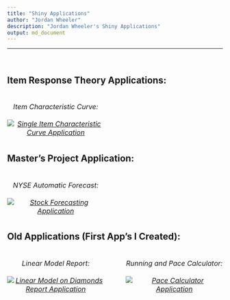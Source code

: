 ```yaml
---
title: "Shiny Applications"
author: "Jordan Wheeler"
description: "Jordan Wheeler's Shiny Applications"
output: md_document
---
```


<meta name="author" content="Jordan Wheeler">
<meta name="description" content="Jordan Wheeler's Shiny Applications">

<hr style="border-color: #666666;">
<br/>
<h2>Item Response Theory Applications:</h2>

<div>
<h6 style="float: left; font-size: 12pt; text-align: center; width: 45%; margin-right: 5%; margin-bottom: 0.5em;">Item Characteristic Curve:<br/><br/><a href = "http://159.65.226.102/shiny/SingleItemCharacteristicCurve/"><img src="thumbnails/ICCPhoto.jpg" alt="Single Item Characteristic Curve Application"></a></h6>
</div>

<br/>
<h2 style="float: left; width: 100%;">Master's Project Application:</h2>
<br/>
<br/>

<div>
<h6 style="float: left; font-size: 12pt; text-align: center; width: 45%; margin-right: 5%; margin-bottom: 0.5em;">NYSE Automatic Forecast:<br/><br/><a href = "http://159.65.226.102/shiny/ForecastingApplication"><img src="thumbnails/forecastphoto.jpg" alt="Stock Forecasting Application"></a></h6>
</div>

<!-- <div> -->
<!-- <h6 style="float: left; font-size: 12pt; text-align: center; width: 45%; margin-right: 5%; margin-bottom: 0.5em;">NYSE Automatic Forecast:<br/><br/><a href = "forecastapp/"><img src="thumbnails/forecastphoto.jpg" alt="Stock Forecasting Application"></a></h6> -->
<!-- </div> -->

<br/>
<h2 style="float: left; width: 100%;">Old Applications (First App's I Created):</h2>
<br/>
<br/>

<div>
<h6 style="float: left; font-size: 12pt; text-align: center; width: 45%; margin-right: 5%; margin-bottom: 0.5em;">Linear Model Report:<br/><br/><a href = "http://159.65.226.102/shiny/DiamondReportApplication/"><img src="thumbnails/LMReportPhoto.jpg" alt="Linear Model on Diamonds Report Application"></a></h6>

<h6 style="float: left; font-size: 12pt; text-align: center; width: 45%; margin-left: 5%; margin-bottom: 0.5em;">Running and Pace Calculator:<br/><br/><a href = "http://159.65.226.102/shiny/PaceCalculator/"><img src="thumbnails/PaceCalcPhoto.jpg" alt="Pace Calculator Application"></a></h6>
<div/>
<br/>
<br/>

<h6 style="clear: both;">
